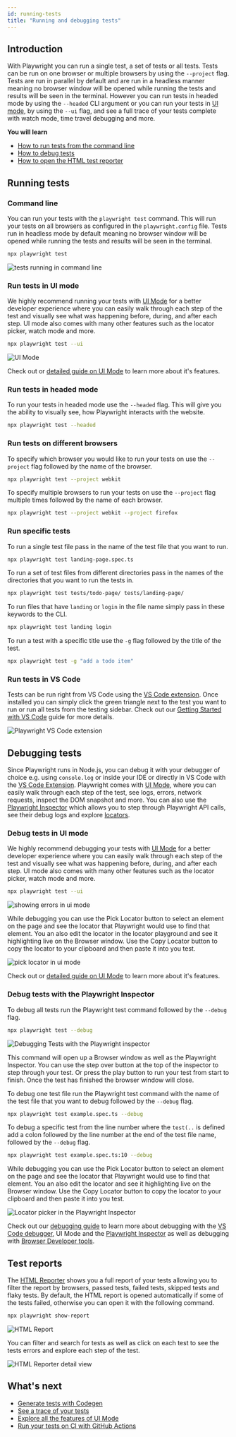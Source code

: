 ```yaml
---
id: running-tests
title: "Running and debugging tests"
---
```


## Introduction

With Playwright you can run a single test, a set of tests or all tests. Tests can be run on one browser or multiple browsers by using the `--project` flag. Tests are run in parallel by default and are run in a headless manner meaning no browser window will be opened while running the tests and results will be seen in the terminal. However you can run tests in headed mode by using the `--headed` CLI argument or you can run your tests in [UI mode](./test-ui-mode.mdx), by using the `--ui` flag, and see a full trace of your tests complete with watch mode, time travel debugging and more.

**You will learn**
- [How to run tests from the command line](/running-tests.mdx#command-line)
- [How to debug tests](/running-tests.mdx#debugging-tests)
- [How to open the HTML test reporter](/running-tests.mdx#test-reports)

## Running tests

### Command line

You can run your tests with the `playwright test` command. This will run your tests on all browsers as configured in the `playwright.config` file. Tests run in headless mode by default meaning no browser window will be opened while running the tests and results will be seen in the terminal.

```bash
npx playwright test
```

![tests running in command line](https://github.com/microsoft/playwright/assets/13063165/981c1b2b-dc7e-4b85-b241-272b44da6628)

### Run tests in UI mode

We highly recommend running your tests with [UI Mode](./test-ui-mode.mdx) for a better developer experience where you can easily walk through each step of the test and visually see what was happening before, during, and after each step. UI mode also comes with many other features such as the locator picker, watch mode and more.

```bash
npx playwright test --ui
```

![UI Mode](https://github.com/microsoft/playwright/assets/13063165/c5b501cc-4f5d-485a-87cc-66044c651786)

Check out or [detailed guide on UI Mode](./test-ui-mode.mdx) to learn more about it's features.

### Run tests in headed mode

To run your tests in headed mode use the `--headed` flag. This will give you the ability to visually see, how Playwright interacts with the website.

```bash
npx playwright test --headed
```

### Run tests on different browsers

To specify which browser you would like to run your tests on use the `--project` flag followed by the name of the browser.

```bash
npx playwright test --project webkit
```

To specify multiple browsers to run your tests on use the `--project` flag multiple times followed by the name of each browser.

```bash
npx playwright test --project webkit --project firefox
```

### Run specific tests

To run a single test file pass in the name of the test file that you want to run.

```bash
npx playwright test landing-page.spec.ts
```

To run a set of test files from different directories pass in the names of the directories that you want to run the tests in.

```bash
npx playwright test tests/todo-page/ tests/landing-page/
```

To run files that have `landing` or `login` in the file name simply pass in these keywords to the CLI.

```bash
npx playwright test landing login
```

To run a test with a specific title use the `-g` flag followed by the title of the test.

```bash
npx playwright test -g "add a todo item"
```

### Run tests in VS Code

Tests can be run right from VS Code using the [VS Code extension](https://marketplace.visualstudio.com/items?itemName=ms-playwright.playwright). Once installed you can simply click the green triangle next to the test you want to run or run all tests from the testing sidebar. Check out our [Getting Started with VS Code](./getting-started-vscode.mdx#running-tests) guide for more details.

![Playwright VS Code extension](https://github.com/microsoft/playwright/assets/13063165/47726e70-683b-4bd5-94de-7d03dd45c30f)

## Debugging tests

Since Playwright runs in Node.js, you can debug it with your debugger of choice e.g. using `console.log` or inside your IDE or directly in VS Code with the [VS Code Extension](./getting-started-vscode.mdx). Playwright comes with [UI Mode](./test-ui-mode.mdx), where you can easily walk through each step of the test, see logs, errors, network requests, inspect the DOM snapshot and more. You can also use the [Playwright Inspector](./debug.mdx#playwright-inspector) which allows you to step through Playwright API calls, see their debug logs and explore [locators](./locators.mdx).

### Debug tests in UI mode

We highly recommend debugging your tests with [UI Mode](./test-ui-mode.mdx) for a better developer experience where you can easily walk through each step of the test and visually see what was happening before, during, and after each step. UI mode also comes with many other features such as the locator picker, watch mode and more.

```bash
npx playwright test --ui
```

![showing errors in ui mode](https://github.com/microsoft/playwright/assets/13063165/ffca2fd1-5349-41fb-ade9-ace143bb2c58)

While debugging you can use the Pick Locator button to select an element on the page and see the locator that Playwright would use to find that element. You an also edit the locator in the locator playground and see it highlighting live on the Browser window. Use the Copy Locator button to copy the locator to your clipboard and then paste it into you test.

![pick locator in ui mode](https://github.com/microsoft/playwright/assets/13063165/9e7eeb84-bd26-4010-8614-75e24b56c716)

Check out or [detailed guide on UI Mode](./test-ui-mode.mdx) to learn more about it's features.

### Debug tests with the Playwright Inspector

To debug all tests run the Playwright test command followed by the `--debug` flag.

```bash
npx playwright test --debug
```

![Debugging Tests with the Playwright inspector](https://github.com/microsoft/playwright/assets/13063165/6b3b3caa-d258-4cb8-aa05-cd407f501626)

This command will open up a Browser window as well as the Playwright Inspector. You can use the step over button at the top of the inspector to step through your test. Or press the play button to run your test from start to finish. Once the test has finished the browser window will close.

To debug one test file run the Playwright test command with the name of the test file that you want to debug followed by the `--debug` flag.

```bash
npx playwright test example.spec.ts --debug
```

To debug a specific test from the line number where the `test(..` is defined add a colon followed by the line number at the end of the test file name, followed by the `--debug` flag.

```bash
npx playwright test example.spec.ts:10 --debug
```

While debugging you can use the Pick Locator button to select an element on the page and see the locator that Playwright would use to find that element. You an also edit the locator and see it highlighting live on the Browser window. Use the Copy Locator button to copy the locator to your clipboard and then paste it into you test.

![Locator picker in the Playwright Inspector](https://github.com/microsoft/playwright/assets/13063165/013d5edb-583e-423a-bb53-9f57bab7f3e1)

Check out our [debugging guide](./debug.mdx) to learn more about debugging with the [VS Code debugger](./debug.mdx#vs-code-debugger), UI Mode and the [Playwright Inspector](./debug.mdx#playwright-inspector) as well as debugging with [Browser Developer tools](./debug.mdx#browser-developer-tools).

## Test reports

The [HTML Reporter](./test-reporters.mdx#html-reporter) shows you a full report of your tests allowing you to filter the report by browsers, passed tests, failed tests, skipped tests and flaky tests. By default, the HTML report is opened automatically if some of the tests failed, otherwise you can open it with the following command.

```bash
npx playwright show-report
```

![HTML Report](https://github.com/microsoft/playwright/assets/13063165/c5f60e56-fb75-4a2d-a4b6-054b8c5d69c1)

You can filter and search for tests as well as click on each test to see the tests errors and explore each step of the test.

![HTML Reporter detail view](https://github.com/microsoft/playwright/assets/13063165/f36ada14-4701-4534-a3be-ed22c2b16cf5)

## What's next
- [Generate tests with Codegen](./codegen-intro.mdx)
- [See a trace of your tests](./trace-viewer-intro.mdx)
- [Explore all the features of UI Mode](./test-ui-mode.mdx)
- [Run your tests on CI with GitHub Actions](./ci-intro.mdx)


[Accessibility]: /api/class-accessibility.mdx "Accessibility"
[Android]: /api/class-android.mdx "Android"
[AndroidDevice]: /api/class-androiddevice.mdx "AndroidDevice"
[AndroidInput]: /api/class-androidinput.mdx "AndroidInput"
[AndroidSocket]: /api/class-androidsocket.mdx "AndroidSocket"
[AndroidWebView]: /api/class-androidwebview.mdx "AndroidWebView"
[APIRequest]: /api/class-apirequest.mdx "APIRequest"
[APIRequestContext]: /api/class-apirequestcontext.mdx "APIRequestContext"
[APIResponse]: /api/class-apiresponse.mdx "APIResponse"
[APIResponseAssertions]: /api/class-apiresponseassertions.mdx "APIResponseAssertions"
[Browser]: /api/class-browser.mdx "Browser"
[BrowserContext]: /api/class-browsercontext.mdx "BrowserContext"
[BrowserServer]: /api/class-browserserver.mdx "BrowserServer"
[BrowserType]: /api/class-browsertype.mdx "BrowserType"
[CDPSession]: /api/class-cdpsession.mdx "CDPSession"
[ConsoleMessage]: /api/class-consolemessage.mdx "ConsoleMessage"
[Coverage]: /api/class-coverage.mdx "Coverage"
[Dialog]: /api/class-dialog.mdx "Dialog"
[Download]: /api/class-download.mdx "Download"
[Electron]: /api/class-electron.mdx "Electron"
[ElectronApplication]: /api/class-electronapplication.mdx "ElectronApplication"
[ElementHandle]: /api/class-elementhandle.mdx "ElementHandle"
[FileChooser]: /api/class-filechooser.mdx "FileChooser"
[Frame]: /api/class-frame.mdx "Frame"
[FrameLocator]: /api/class-framelocator.mdx "FrameLocator"
[GenericAssertions]: /api/class-genericassertions.mdx "GenericAssertions"
[JSHandle]: /api/class-jshandle.mdx "JSHandle"
[Keyboard]: /api/class-keyboard.mdx "Keyboard"
[Locator]: /api/class-locator.mdx "Locator"
[LocatorAssertions]: /api/class-locatorassertions.mdx "LocatorAssertions"
[Logger]: /api/class-logger.mdx "Logger"
[Mouse]: /api/class-mouse.mdx "Mouse"
[Page]: /api/class-page.mdx "Page"
[PageAssertions]: /api/class-pageassertions.mdx "PageAssertions"
[Playwright]: /api/class-playwright.mdx "Playwright"
[PlaywrightAssertions]: /api/class-playwrightassertions.mdx "PlaywrightAssertions"
[Request]: /api/class-request.mdx "Request"
[Response]: /api/class-response.mdx "Response"
[Route]: /api/class-route.mdx "Route"
[Selectors]: /api/class-selectors.mdx "Selectors"
[SnapshotAssertions]: /api/class-snapshotassertions.mdx "SnapshotAssertions"
[TimeoutError]: /api/class-timeouterror.mdx "TimeoutError"
[Touchscreen]: /api/class-touchscreen.mdx "Touchscreen"
[Tracing]: /api/class-tracing.mdx "Tracing"
[Video]: /api/class-video.mdx "Video"
[WebError]: /api/class-weberror.mdx "WebError"
[WebSocket]: /api/class-websocket.mdx "WebSocket"
[Worker]: /api/class-worker.mdx "Worker"
[Fixtures]: /api/class-fixtures.mdx "Fixtures"
[Test]: /api/class-test.mdx "Test"
[TestConfig]: /api/class-testconfig.mdx "TestConfig"
[TestInfo]: /api/class-testinfo.mdx "TestInfo"
[TestInfoError]: /api/class-testinfoerror.mdx "TestInfoError"
[TestOptions]: /api/class-testoptions.mdx "TestOptions"
[TestProject]: /api/class-testproject.mdx "TestProject"
[WorkerInfo]: /api/class-workerinfo.mdx "WorkerInfo"
[Location]: /api/class-location.mdx "Location"
[Reporter]: /api/class-reporter.mdx "Reporter"
[Suite]: /api/class-suite.mdx "Suite"
[TestCase]: /api/class-testcase.mdx "TestCase"
[TestError]: /api/class-testerror.mdx "TestError"
[TestResult]: /api/class-testresult.mdx "TestResult"
[TestStep]: /api/class-teststep.mdx "TestStep"
[Element]: https://developer.mozilla.org/en-US/docs/Web/API/element "Element"
[EvaluationArgument]: /evaluating.mdx#evaluation-argument "EvaluationArgument"
[Promise]: https://developer.mozilla.org/en-US/docs/Web/JavaScript/Reference/Global_Objects/Promise "Promise"
[iterator]: https://developer.mozilla.org/en-US/docs/Web/JavaScript/Reference/Iteration_protocols "Iterator"
[origin]: https://developer.mozilla.org/en-US/docs/Glossary/Origin "Origin"
[selector]: https://developer.mozilla.org/en-US/docs/Web/CSS/CSS_Selectors "selector"
[Serializable]: https://developer.mozilla.org/en-US/docs/Web/JavaScript/Reference/Global_Objects/JSON/stringify#Description "Serializable"
[UIEvent.detail]: https://developer.mozilla.org/en-US/docs/Web/API/UIEvent/detail "UIEvent.detail"
[UnixTime]: https://en.wikipedia.org/wiki/Unix_time "Unix Time"
[xpath]: https://developer.mozilla.org/en-US/docs/Web/XPath "xpath"

[Array]: https://developer.mozilla.org/en-US/docs/Web/JavaScript/Reference/Global_Objects/Array "Array"
[boolean]: https://developer.mozilla.org/en-US/docs/Web/JavaScript/Data_structures#Boolean_type "Boolean"
[Buffer]: https://nodejs.org/api/buffer.html#buffer_class_buffer "Buffer"
[ChildProcess]: https://nodejs.org/api/child_process.html "ChildProcess"
[Error]: https://nodejs.org/api/errors.html#errors_class_error "Error"
[EventEmitter]: https://nodejs.org/api/events.html#events_class_eventemitter "EventEmitter"
[function]: https://developer.mozilla.org/en-US/docs/Web/JavaScript/Reference/Global_Objects/Function "Function"
[Map]: https://developer.mozilla.org/en-US/docs/Web/JavaScript/Reference/Global_Objects/Map "Map"
[null]: https://developer.mozilla.org/en-US/docs/Web/JavaScript/Reference/Global_Objects/null "null"
[number]: https://developer.mozilla.org/en-US/docs/Web/JavaScript/Data_structures#Number_type "Number"
[Object]: https://developer.mozilla.org/en-US/docs/Web/JavaScript/Reference/Global_Objects/Object "Object"
[Promise]: https://developer.mozilla.org/en-US/docs/Web/JavaScript/Reference/Global_Objects/Promise "Promise"
[Readable]: https://nodejs.org/api/stream.html#stream_class_stream_readable "Readable"
[ReadStream]: https://nodejs.org/api/fs.html#class-fsreadstream "ReadStream"
[RegExp]: https://developer.mozilla.org/en-US/docs/Web/JavaScript/Reference/Global_Objects/RegExp "RegExp"
[string]: https://developer.mozilla.org/en-US/docs/Web/JavaScript/Data_structures#String_type "string"
[void]: https://developer.mozilla.org/en-US/docs/Web/JavaScript/Reference/Global_Objects/undefined "void"
[URL]: https://nodejs.org/api/url.html "URL"

[all available image tags]: https://mcr.microsoft.com/en-us/product/playwright/about "all available image tags"
[Microsoft Artifact Registry]: https://mcr.microsoft.com/en-us/product/playwright/about "Microsoft Artifact Registry"
[Dockerfile.jammy]: https://github.com/microsoft/playwright/blob/main/utils/docker/Dockerfile.jammy "Dockerfile.jammy"
